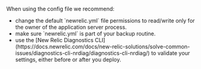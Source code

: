 When using the config file we recommend:

<ul>
  <li>
    change the default `newrelic.yml` file permissions to read/write only for
    the owner of the application server process.
  </li>
  <li>make sure `newrelic.yml` is part of your backup routine.</li>
  <li>
    use the [New Relic Diagnostics
    CLI](https://docs.newrelic.com/docs/new-relic-solutions/solve-common-issues/diagnostics-cli-nrdiag/diagnostics-cli-nrdiag/)
    to validate your settings, either before or after you deploy.
  </li>
</ul>
